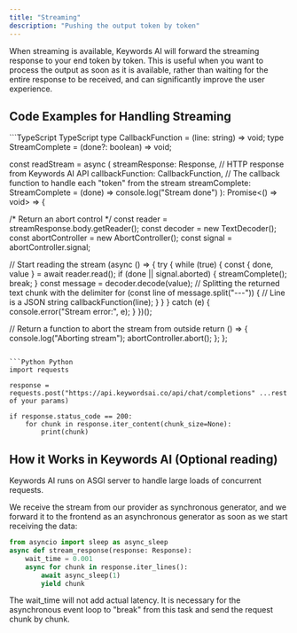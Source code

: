 ```yaml
---
title: "Streaming"
description: "Pushing the output token by token"
---
```


When streaming is available, Keywords AI will forward the streaming response to your end token by token. This is useful when you want to process the output as soon as it is available, rather than waiting for the entire response to be received, and can significantly improve the user experience.

## Code Examples for Handling Streaming

<CodeGroup>
```TypeScript TypeScript
type CallbackFunction = (line: string) => void;
type StreamComplete = (done?: boolean) => void;

const readStream = async (
  streamResponse: Response, // HTTP response from Keywords AI API
  callbackFunction: CallbackFunction, // The callback function to handle each "token" from the stream
  streamComplete: StreamComplete = (done) => console.log("Stream done")
): Promise<() => void> => {

  /* Return an abort control */
  const reader = streamResponse.body.getReader();
  const decoder = new TextDecoder();
  const abortController = new AbortController();
  const signal = abortController.signal;

  // Start reading the stream
  (async () => {
    try {
      while (true) {
        const { done, value } = await reader.read();
        if (done || signal.aborted) {
          streamComplete();
          break;
        }
        const message = decoder.decode(value);
        // Splitting the returned text chunk with the delimiter
        for (const line of message.split("---")) {
          // Line is a JSON string
          callbackFunction(line);
        }
      }
    } catch (e) {
      console.error("Stream error:", e);
    }
  })();

  // Return a function to abort the stream from outside
  return () => {
    console.log("Aborting stream");
    abortController.abort();
  };
};
```

```Python Python
import requests

response = requests.post("https://api.keywordsai.co/api/chat/completions" ...rest of your params)

if response.status_code == 200:
    for chunk in response.iter_content(chunk_size=None):
        print(chunk)
```
</CodeGroup>

## How it Works in Keywords AI (Optional reading)
Keywords AI runs on ASGI server to handle large loads of concurrent requests.

We receive the stream from our provider as synchronous generator, and we forward it to the frontend as an asynchronous generator as soon as we start receiving the data:

```python
from asyncio import sleep as async_sleep
async def stream_response(response: Response):
    wait_time = 0.001
    async for chunk in response.iter_lines():
        await async_sleep(1)
        yield chunk
```

The wait_time will not add actual latency. It is necessary for the asynchronous event loop to "break" from this task and send the request chunk by chunk.